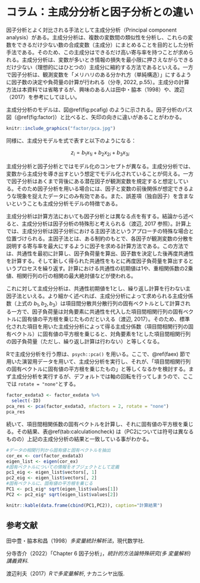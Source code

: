 # コラム：主成分分析と因子分析との違い{#pcafa}
因子分析とよく対比される手法として主成分分析（Principal component analysis）がある。主成分分析は、複数の変数間の類似性を分析し、これらの変数をできるだけ少ない数の合成変数（主成分）にまとめることを目的とした分析手法である。そのため、この主成分はできるだけ高い寄与率を持つことが求められる。主成分分析は、変数が多いとき情報の損失を最小限に押さえながらできるだけ少ない（理想的にはひとつの）主成分に縮約する方法であるといえる。一方で因子分析は、観測変数を「メリハリのある分かれ方（単純構造）」にするように因子数の決定や負荷量の計算が行われる（分寺, 2022, p.55）。主成分の計算方法は本資料では省略するが、興味のある人は田中・脇本（1998）や、渡辺（2017）を参考にしてほしい。

主成分分析のモデルは、図\@ref(fig:pcafig) のように示される。因子分析のパス図（\@ref(fig:factor)）と比べると、矢印の向きに違いがあることがわかる。
```r
knitr::include_graphics("factor/pca.jpg")
```
同様に、主成分モデルを式で表すと以下のようになる：

$$
z_i=b_1x_{1i}+b_2x_{2i}+b_3x_{3i}
$$

主成分分析と因子分析とではモデル化のコンセプトが異なる。主成分分析では、変数から主成分を導き出すという想定でモデル化されていることが伺える。一方で因子分析はあくまで背後にある潜在因子が観測変数を規定すると想定している。そのため因子分析を用いる場合には、因子と変数の前後関係が想定できるような現象を捉えたデータにのみ有効である。また、誤差項（独自因子）を含まないということも主成分分析モデルの特徴である。

主成分分析は計算方法においても因子分析とは異なる点を有する。結論から述べると、主成分分析は因子分析の特殊形と考えられる（渡辺, 2017 参照）。計算上では、主成分分析は因子分析における主因子法というアプローチの特殊な場合と位置づけられる。主因子法とは、ある制約のもとで、各因子が観測変数の分散を説明する寄与率を最大にするように因子を求める計算方法である。この方法では、共通性を最初に計算し、因子負荷量を算出、因子数を決定した後再度共通性を計算する。そして新しく得られた共通性をもとに再度因子負荷量を算出するというプロセスを繰り返す。計算における共通性の初期値は1や、重相関係数の2乗値、相関行列の行の相関の最大絶対値などが使われる。

これに対して主成分分析は、共通性初期値を1とし、繰り返し計算を行わない主因子法といえる。より細かく述べれば、主成分分析によって求められる主成分係数（上式の $b_1, b_2, b_3$）は項目間分散共分散行列の固有ベクトルとして計算される一方で、因子負荷量は対角要素に共通性を代入した項目間相関行列の固有ベクトルに固有値の平方根を乗じたものだといえる（渡辺, 2017）。そのため、標準化された項目を用いた主成分分析によって得る主成分係数（項目間相関行列の固有ベクトル）に固有値の平方根を乗じると、対角要素を1とした項目間相関行列の因子負荷量（ただし、繰り返し計算は行わない）と等しくなる。

Rで主成分分析を行う際は、`psych::pca()` を用いる。ここで、\@ref(faex) 節で用いた演習用データを用いて、主成分分析を実行し、それが、「項目間相関行列の固有ベクトルに固有値の平方根を乗じたもの」と等しくなるかを検討する。まず主成分分析を実行するが、デフォルトでは軸の回転を行ってしまうので、ここでは `rotate = "none"`とする。

```r
factor_exdata3 <- factor_exdata %>% 
  select(-ID)
pca_res <- pca(factor_exdata3, nfactors = 2, rotate = "none")
pca_res
```

続いて、項目間相関係数の固有ベクトルを計算し、それに固有値の平方根を乗じる。その結果、表\@ref(tab:calculationcheck) は（PC2については符号は異なるものの）上記の主成分分析の結果と一致している事がわかる。

```r
#データの相関行列から固有値と固有ベクトルを抽出
cor_ex <- cor(factor_exdata3)
eigen_list <- eigen(cor_ex)
#固有ベクトルについての情報をオブジェクトとして定義
pc1_eig <- eigen_list$vectors[, 1]
pc2_eig <- eigen_list$vectors[, 2]
#固有ベクトルに、固有値の平方根を乗じる
PC1 <- pc1_eig* sqrt(eigen_list$values[1])
PC2 <- pc2_eig* sqrt(eigen_list$values[2])

knitr::kable(data.frame(cbind(PC1,PC2)), caption="計算結果")
```


## 参考文献

田中豊・脇本和昌（1998）*多変量統計解析法*，現代数学社.

分寺杏介（2022）「Chapter 6 因子分析」，*統計的方法論特殊研究(多 変量解析)講義資料*.

渡辺利夫（2017）*Rで多変量解析*, ナカニシヤ出版.